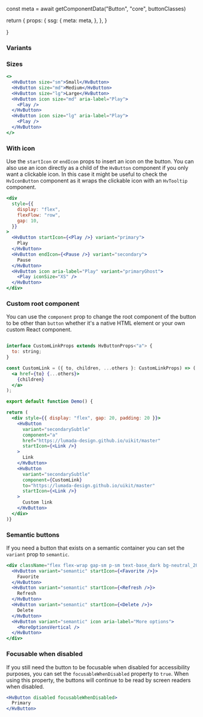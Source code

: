 




const meta = await getComponentData("Button", "core", buttonClasses)

return {
props: {
ssg: {
meta: meta,
},
},
}

}

<Description />

<Page>

### Variants

<ButtonVariants />

### Sizes

```jsx live
<>
  <HvButton size="sm">Small</HvButton>
  <HvButton size="md">Medium</HvButton>
  <HvButton size="lg">Large</HvButton>
  <HvButton icon size="md" aria-label="Play">
    <Play />
  </HvButton>
  <HvButton icon size="lg" aria-label="Play">
    <Play />
  </HvButton>
</>
```

### With icon

Use the `startIcon` or `endIcon` props to insert an icon on the button.
You can also use an icon directly as a child of the `HvButton` component if you only want a clickable icon. In this case it might be useful
to check the `HvIconButton` component as it wraps the clickable icon with an `HvTooltip` component.

```jsx live
<div
  style={{
    display: "flex",
    flexFlow: "row",
    gap: 10,
  }}
>
  <HvButton startIcon={<Play />} variant="primary">
    Play
  </HvButton>
  <HvButton endIcon={<Pause />} variant="secondary">
    Pause
  </HvButton>
  <HvButton icon aria-label="Play" variant="primaryGhost">
    <Play iconSize="XS" />
  </HvButton>
</div>
```

### Custom root component

You can use the `component` prop to change the root component of the button to be other than `button` whether it's a native HTML element or your own custom React component.

```jsx live

interface CustomLinkProps extends HvButtonProps<"a"> {
  to: string;
}

const CustomLink = ({ to, children, ...others }: CustomLinkProps) => (
  <a href={to} {...others}>
    {children}
  </a>
);

export default function Demo() {

return (
  <div style={{ display: "flex", gap: 20, padding: 20 }}>
    <HvButton
      variant="secondarySubtle"
      component="a"
      href="https://lumada-design.github.io/uikit/master"
      startIcon={<Link />}
    >
      Link
    </HvButton>
    <HvButton
      variant="secondarySubtle"
      component={CustomLink}
      to="https://lumada-design.github.io/uikit/master"
      startIcon={<Link />}
    >
      Custom link
    </HvButton>
  </div>
)}
```

### Semantic buttons

If you need a button that exists on a semantic container you can set the `variant` prop to `semantic`.

```jsx live
<div className="flex flex-wrap gap-sm p-sm text-base_dark bg-neutral_20">
  <HvButton variant="semantic" startIcon={<Favorite />}>
    Favorite
  </HvButton>
  <HvButton variant="semantic" startIcon={<Refresh />}>
    Refresh
  </HvButton>
  <HvButton variant="semantic" startIcon={<Delete />}>
    Delete
  </HvButton>
  <HvButton variant="semantic" icon aria-label="More options">
    <MoreOptionsVertical />
  </HvButton>
</div>
```

### Focusable when disabled

If you still need the button to be focusable when disabled for accessibility purposes, you can set the `focusableWhenDisabled` property to `true`.
When using this property, the buttons will continue to be read by screen readers when disabled.

```jsx live
<HvButton disabled focusableWhenDisabled>
  Primary
</HvButton>
```

</Page>
